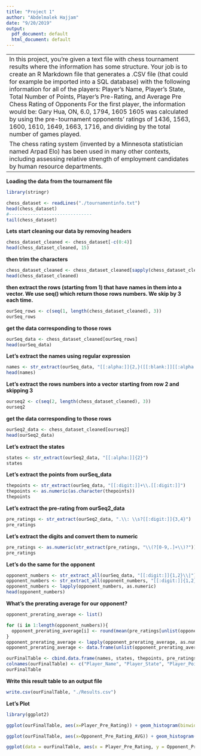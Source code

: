 ```yaml
---
title: "Project 1"
author: "Abdelmalek Hajjam"
date: "9/20/2019"
output:
  pdf_document: default
  html_document: default
---
```


----------------------------------------------------------------------------
In this project, you’re given a text file with chess tournament results where the information has some structure. Your
job is to create an R Markdown file that generates a .CSV file (that could for example be imported into a SQL database)
with the following information for all of the players:
Player’s Name, Player’s State, Total Number of Points, Player’s Pre-Rating, and Average Pre Chess Rating of Opponents
For the first player, the information would be:
Gary Hua, ON, 6.0, 1794, 1605
1605 was calculated by using the pre-tournament opponents’ ratings of 1436, 1563, 1600, 1610, 1649, 1663, 1716, and
dividing by the total number of games played.

The chess rating system (invented by a Minnesota statistician named Arpad Elo) has been used in many other contexts,
including assessing relative strength of employment candidates by human resource departments.
-----------------------------------------------------------------------------



**Loading the data from the tournament file**

```r

library(stringr)

chess_dataset <- readLines("./tournamentinfo.txt")
head(chess_dataset)
#-------------------------------
tail(chess_dataset)
```

**Lets start cleaning our data by removing headers**  

```r
chess_dataset_cleaned <- chess_dataset[-c(0:4)]
head(chess_dataset_cleaned, 15)
```

**then trim the characters**

```r
chess_dataset_cleaned <- chess_dataset_cleaned[sapply(chess_dataset_cleaned, nchar) > 0]
head(chess_dataset_cleaned)
```


**then extract the rows (starting from 1) that have names in them into a vector. We use seq() which return those rows numbers. We skip by 3 each time.**
```r
ourSeq_rows <- c(seq(1, length(chess_dataset_cleaned), 3))
ourSeq_rows
```

**get the data corresponding to those rows**

```r
ourSeq_data <- chess_dataset_cleaned[ourSeq_rows]
head(ourSeq_data)
```


**Let's extract the names using regular expression**

```r
names <- str_extract(ourSeq_data, "[[:alpha:]]{2,}([[:blank:]][[:alpha:]]{1,}){1,}")
head(names)
```

**Let's extract the rows numbers into a vector starting from row 2 and skipping 3**

```r
ourseq2 <- c(seq(2, length(chess_dataset_cleaned), 3))
ourseq2
```

**get the data corresponding to those rows**

```r
ourSeq2_data <- chess_dataset_cleaned[ourseq2]
head(ourSeq2_data)
```


**Let's extract the states**

```r
states <- str_extract(ourSeq2_data, "[[:alpha:]]{2}")
states
```

**Let's extract the points from ourSeq_data**

```r
thepoints <- str_extract(ourSeq_data, "[[:digit:]]+\\.[[:digit:]]")
thepoints <- as.numeric(as.character(thepoints))
thepoints
```

**Let's extract the pre-rating from ourSeq2_data** 

```r
pre_ratings <- str_extract(ourSeq2_data, ".\\: \\s?[[:digit:]]{3,4}")
pre_ratings
```

**Let's extract the digits and convert them to numeric**

```r
pre_ratings <- as.numeric(str_extract(pre_ratings, "\\(?[0-9,.]+\\)?"))
pre_ratings

```

**Let's do the same for the opponent** 

```r
opponent_numbers <- str_extract_all(ourSeq_data, "[[:digit:]]{1,2}\\|")
opponent_numbers <- str_extract_all(opponent_numbers, "[[:digit:]]{1,2}")
opponent_numbers <- lapply(opponent_numbers, as.numeric)
head(opponent_numbers)
```

**What's the prerating average for our opponent?**

```r
opponent_prerating_average <- list()

for (i in 1:length(opponent_numbers)){
  opponent_prerating_average[i] <- round(mean(pre_ratings[unlist(opponent_numbers[i])]),2)
}
opponent_prerating_average <- lapply(opponent_prerating_average, as.numeric)
opponent_prerating_average <- data.frame(unlist(opponent_prerating_average))

ourFinalTable <- cbind.data.frame(names, states, thepoints, pre_ratings, opponent_prerating_average)
colnames(ourFinalTable) <- c("Player_Name", "Player_State", "Player_Points", "Player_Pre_Rating", "Opponent_Pre_Rating_AVG")
ourFinalTable
```

**Write this result table to an output file**

```r
write.csv(ourFinalTable, "./Results.csv")
```

**Let's Plot**

```r
library(ggplot2)

ggplot(ourFinalTable, aes(x=Player_Pre_Rating)) + geom_histogram(binwidth = 50)

ggplot(ourFinalTable, aes(x=Opponent_Pre_Rating_AVG)) + geom_histogram(binwidth = 50)

ggplot(data = ourFinalTable, aes(x = Player_Pre_Rating, y = Opponent_Pre_Rating_AVG)) + geom_point(color='red') + geom_smooth(method = "lm", se = FALSE)
```
